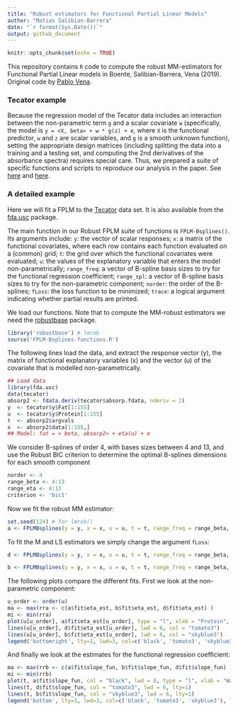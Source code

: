 ```yaml
---
title: "Robust estimators for Functional Partial Linear Models"
author: "Matias Salibian-Barrera"
date: "`r format(Sys.Date())`"
output: github_document
---
```


```r
knitr::opts_chunk$set(echo = TRUE)
```

This repository contains `R` code to compute the robust MM-estimators 
for Functional Partial Linear models in Boente, Salibian-Barrera, Vena (2019).
Original code by [Pablo Vena](https://github.com/anevolbap).

### Tecator example
Because the regression model of the Tecator data includes an 
interaction between the non-parametric 
term `g` and a scalar covariate `w` (specifically, the model is
`y = <X, beta> + w * g(z) + e`, where `X` is the functional 
predictor, `w` and `z` are
scalar variables, and `g` is a smooth unknown function), setting 
the appropriate design matrices
(including splitting the data into a training and a testing set, 
and computing the 2nd derivatives
of the absorbance spectra) requires special care. 
Thus, we prepared a suite of specific 
functions and scripts to reproduce our analysis in the paper. 
See [here](tecator-specific-functions.R) and [here](script-TECATOR.R).

### A detailed example 

Here we will fit a FPLM to the [Tecator](http://lib.stat.cmu.edu/datasets/tecator) data set. 
It is also available from 
the [fda.usc](https://cran.r-project.org/package=fda.usc)
package.

The main function in our Robust FPLM suite of functions
is `FPLM-Bsplines()`. Its arguments include: 
`y`: the vector of scalar responses;
`x`: a matrix of  the functional covariates, 
where each row contains each function evaluated 
on a (common) grid; `t`: the grid over which 
the functional covariates were evaluated; 
`u`: the values of the explanatory variable 
that enters the model non-parametrically;
`range_freq`: a vector of B-spline basis sizes
to try for the functional regression coefficient;
`range_spl`: a vector of B-spline basis sizes
to try for the non-parametric component;
`norder`: the order of the B-splines;
`fLoss`: the loss function to be minimized; 
`trace`: a logical argument indicating whether
partial results are printed. 

We load our functions. Note that to compute the
MM-robust estimators we need the 
[robustbase](https://cran.r-project.org/package=robustbase)
package. 
```r
library('robustbase') # lmrob
source('FPLM-Bsplines-functions.R')
```
The following lines load the data, and 
extract the response vector (y), the 
matrix of functional explanatory variables (x)
and the vector (u) of the covariate that 
is modelled non-parametrically. 
```r
## Load data
library(fda.usc)
data(tecator)
absorp2 <- fdata.deriv(tecator$absorp.fdata, nderiv = 2)
y  <- tecator$y$Fat[1:155]
u  <- tecator$y$Protein[1:155]
t  <- absorp2$argvals
x  <- absorp2$data[1:155,]
## Model: fat = < beta, absorp2> + eta(u) + e
```
We consider B-splines of order 4, 
with bases sizes 
between 4 and 13, and use the Robust BIC criterion to 
determine the optimal B-splines dimensions
for each smooth component
```r
norder <- 4
range_beta <- 4:13
range_eta <- 4:13
criterion <- 'bic1'
```
Now we fit the robust MM estimator:
```r
set.seed(124) # for lmrob()
a <- FPLMBsplines(y = y, x = x, u = u, t = t, range_freq = range_beta, range_spl = range_eta, norder = norder, fLoss='lmrob', trace=FALSE)
```
To fit the M and LS estimators we simply change the argument
`fLoss`:
```r
d <- FPLMBsplines(y = y, x = x, u = u, t = t, range_freq = range_beta, range_spl = range_eta, norder = norder, fLoss='huang', trace=FALSE)

b <- FPLMBsplines(y = y, x = x, u = u, t = t, range_freq = range_beta, range_spl = range_eta, norder = norder, fLoss='ls', trace=FALSE)
```
The following plots compare the different fits. First 
we look at the non-parametric component:
```r
u_order <- order(u)
ma <- max(rra <- c(a$fit$eta_est, b$fit$eta_est, d$fit$eta_est) )
mi <- min(rra)
plot(u[u_order], a$fit$eta_est[u_order], type = "l", xlab = "Protein", pch = 1, lwd = 6, col = "black", ylab = expression(hat(eta)), lty=1, ylim=c(mi, ma))
lines(u[u_order], d$fit$eta_est[u_order], lwd = 6, col = "tomato3")
lines(u[u_order], b$fit$eta_est[u_order], lwd = 6, col = "skyblue3")
legend('bottomright', lty=1, lwd=3, col=c('black', 'tomato3', 'skyblue3'), legend=c('MM', 'M', 'LS'))
```

And finally we look at the estimates for the functional 
regression coefficient:
```r
ma <- max(rrb <- c(a$fit$slope_fun, b$fit$slope_fun, d$fit$slope_fun) )
mi <- min(rrb)
plot(t, a$fit$slope_fun, col = "black", lwd = 6, type = "l", xlab = "Wavelength", ylab = expression(hat(beta)), lty=1, ylim=c(mi, ma))
lines(t, d$fit$slope_fun, col = "tomato3", lwd = 6, lty=1)
lines(t, b$fit$slope_fun, col = "skyblue3", lwd = 6, lty=1)
legend('bottom', lty=1, lwd=3, col=c('black', 'tomato3', 'skyblue3'), legend=c('MM', 'M', 'LS'))
```
